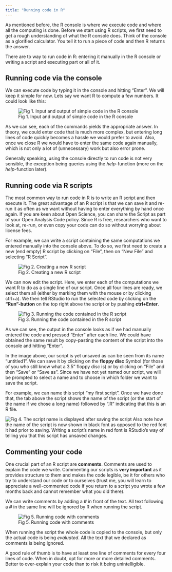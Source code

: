 ```yaml
---
title: "Running code in R"
---
```


As mentioned before, the R console is where we execute code and where all the computing is done. Before we start using R scripts, we first need to get a rough understanding of what the R console does. Think of the console as a glorified calculator. You tell it to run a piece of code and then R returns the answer.

There are to way to run code in R: entering it manually in the R console or writing a script and executing part or all of it.

## Running code via the console

We can execute code by typing it in the console and hitting "Enter". We will keep it simple for now. Lets say we want R to compute a few numbers. It could look like this:

![Fig 1. Input and output of simple code in the R console](images/intro/console1.png)

As we can see, each of the commands yields the appropriate answer. In theory, we could enter code that is much more complex, but entering long lines of code quickly becomes a hassle we would prefer to avoid. Also, once we close R we would have to enter the same code again manually, which is not only a lot of (unnecessary) work but also error prone.

Generally speaking, using the console directly to run code is not very sensible, the exception being queries using the *help*-function (more on the *help*-function later).

## Running code via R scripts

The most common way to run code in R is to write an R script and then execute it. The great advantage of an R script is that we can save it and re-run it as often as we want without having to enter everything by hand once again. If you are keen about Open Science, you can share the Script as part of your Open Analysis Code policy. Since R is free, researchers who want to look at, re-run, or even copy your code can do so without worrying about license fees.

For example, we can write a script containing the same computations we entered manually into the console above. To do so, we first need to create a new (end empty) R script by clicking on "File", then on "New File" and selecting "R Script".

![Fig 2. Creating a new R script](images/intro/script1.png)

We can now edit the script. Here, we enter each of the computations we want R to do as a single line of our script. Once all four lines are ready, we select them all (either by marking them with the mouse or by clicking ctrl+a). We then tell RStudio to run the selected code by clicking on the **"Run"-button** on the top right above the script or by pushing **ctrl+Enter**.

![Fig 3. Running the code contained in the R script](images/intro/script2.png)

As we can see, the output in the console looks as if we had manually entered the code and pressed "Enter" after each line. We could have obtained the same result by copy-pasting the content of the script into the console and hitting "Enter".

In the image above, our script is yet unsaved as can be seen from its name "untitled1". We can save it by clicking on the **floppy disc** Symbol (for those of you who still know what a 3.5" floppy disc is) or by clicking on "File" and then "Save" or "Save as". Since we have not yet named our script, we will be prompted to select a name and to choose in which folder we want to save the script.

For example, we can name this script "my first script". Once we have done that, the tab above the script shows the name of the script (or the start of the name if we chose a long name) followed by ".R" indicating that this is an R file.

![Fig 4. The script name is displayed after saving the script](images/intro/script3.png) Also note how the name of the script is now shown in black font as opposed to the red font it had prior to saving. Writing a script's name in red font is RStudio's way of telling you that this script has unsaved changes.

## Commenting your code

One crucial part of an R script are **comments**. Comments are used to explain the code we write. Commenting our scripts is **very important** as it provides structure to them and makes the code legible, be it for others who try to understand our code or to ourselves (trust me, you will learn to appreciate a well-commented code if you return to a script you wrote a few months back and cannot remember what you did there).

We can write comments by adding a **\#** in front of the text. All text following a **\#** in the same line will be ignored by R when running the script.

![Fig 5. Running code with comments](images/intro/comments1.png)

When running the script the whole code is copied to the console, but only the actual code is being *evaluated*. All the text that we declared as comments is being ignored.

::: {.alert .alert-success}
A good rule of thumb is to have at least one line of comments for every four lines of code. When in doubt, opt for more or more detailed comments. Better to over-explain your code than to risk it being unintelligible.
:::
